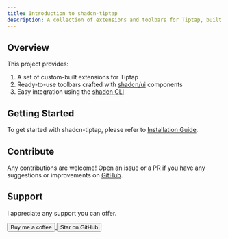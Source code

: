 ```yaml
---
title: Introduction to shadcn-tiptap
description: A collection of extensions and toolbars for Tiptap, built with shadcn/ui
---
```


## Overview

This project provides:

1. A set of custom-built extensions for Tiptap
2. Ready-to-use toolbars crafted with [shadcn/ui](https://ui.shadcn.com/) components
3. Easy integration using the [shadcn CLI](https://ui.shadcn.com/docs/cli)



## Getting Started

To get started with shadcn-tiptap, please refer to [Installation Guide](/docs/installation).

## Contribute

Any contributions are welcome! Open an issue or a PR if you have any suggestions or improvements on [GitHub](https://github.com/NiazMorshed2007/shadcn-tiptap).

## Support

I appreciate any support you can offer.

<div className="flex items-center gap-2 mt-6">
  <a href="https://www.buymeacoffee.com/niazmorshed" target="_blank">
    <Button><Coffee className="size-4 mr-2" /> Buy me a coffee</Button>
  </a>
  <a href="https://github.com/NiazMorshed2007/shadcn-tiptap" target="_blank">
    <Button variant="outline"><Star className="size-4 mr-2" /> Star on GitHub</Button>
  </a>
</div>
